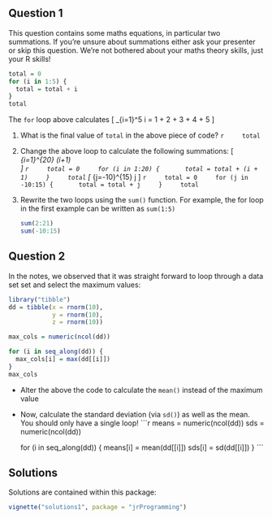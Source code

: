 ## Question 1

This question contains some maths equations, in particular two summations. If you're unsure about summations either ask your presenter or skip this question. We're not bothered about your maths theory skills, just your R skills!

```r
total = 0
for (i in 1:5) {
  total = total + i
}
total
``` 

The `for` loop above calculates 
\[
\sum_{i=1}^5 i = 1 + 2 + 3 + 4 + 5
\]

1. What is the final value of `total` in the above piece of code?
    ```r
    total
    ```
2. Change the above loop to calculate the following summations:
    \[
\mbox{(i)} \sum_{i=1}^{20} (i+1)  
\]
    ```r
    total = 0
    for (i in 1:20) {
      total = total + (i + 1)
    }
    total
    ```
\[
\mbox{(ii)} \sum_{j=-10}^{15} j 
\]
    ```r
    total = 0
    for (j in -10:15) {
      total = total + j
    }
    total
    ```
    
3. Rewrite the two loops using the `sum()` function. For example, the for loop in the first
example can be written as `sum(1:5)`

    ```r
    sum(2:21)
    sum(-10:15)
    ```

## Question 2

In the notes, we observed that it was straight forward to
loop through a data set set and select the maximum values:

```r
library("tibble")
dd = tibble(x = rnorm(10),
            y = rnorm(10),
            z = rnorm(10))

max_cols = numeric(ncol(dd))

for (i in seq_along(dd)) {
  max_cols[i] = max(dd[[i]])
}
max_cols

```

 * Alter the above the code to calculate the `mean()` instead of the maximum value
 * Now, calculate the standard deviation (via `sd()`) as well as the mean. 
 You should only have a single loop!
    ```r
    means = numeric(ncol(dd))
    sds = numeric(ncol(dd))
    
    for (i in seq_along(dd)) {
      means[i] = mean(dd[[i]])
      sds[i] = sd(dd[[i]])
    }
    ```
    
## Solutions

Solutions are contained within this package:
```r
vignette("solutions1", package = "jrProgramming")
```


